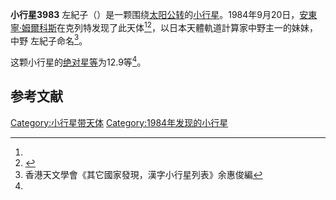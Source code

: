 {{Infobox planet
| bgcolour = #FFFFC0
| name = 3983 Sakiko  左紀子
| symbol = 
| image = 
| caption = 
| discovery = yes
| discovery_ref = 
| discoverer = [[安東寧·姆爾科斯|安東寧·姆爾科斯]]
| discovery_site = [[克列特|克列特]] 
| discovered = 1984年9月20日
| designations = yes
| mp_name = 
| named_after = 
| alt_names = 1984 SX/ 1952 FX / 1971 BO / 1975 EG3
| mp_category = [[主带小行星|主带小行星]]
| orbit_ref = <ref name="a">[http://ssd.jpl.nasa.gov/sbdb.cgi?sstr=3983 3983 Sakiko] {{Wayback|url=http://ssd.jpl.nasa.gov/sbdb.cgi?sstr=3983 |date=20200917191012 }}，小行星數據庫瀏覽器（JPL Small-Body Database Browser）－[[美国国家航空航天局|美国国家航空航天局]]喷气推进实验室</ref>
| epoch = 2456400.5 (2013年4月18日更新)
| aphelion = {{convert|2.724875596495495|AU|km|3|abbr=on|lk=out}}
| perihelion = {{convert|2.173303832999161|AU|km|3|abbr=on}}
| semimajor = {{convert|2.449089714747328|AU|km|3|abbr=on}}
| eccentricity = 0.112607505
| period = 1399.927254 [[日|日]]<br />3.83[[儒略年|儒略年]]
| avg_speed = 
| inclination = 2.609134545125138
| asc_node = 329.2282459041455
| mean_anomaly = 
| arg_peri = 225.9341417360853
| satellites = 
| physical_characteristics = yes
| dimensions = 
| mass = 
| density = 
| surface_grav = 
| escape_velocity = 
| sidereal_day = 
| axial_tilt = 
| pole_ecliptic_lat = 
| pole_ecliptic_lon = 
| albedo = 
| temperatures= 
| temp_name1 = 
| mean_temp_1 = 
| max_temp_1 = 
| temp_name2 = 
| max_temp_2 = 
| spectral_type = 
| abs_magnitude = 12.9
}}

'''小行星3983'''  左紀子（{{lang-en|3983 Sakiko}}）是一颗围绕[[太阳|太阳]][[公转|公转]]的[[小行星|小行星]]。1984年9月20日，[[安東寧·姆爾科斯|安東寧·姆爾科斯]]在克列特发现了此天体<ref name="a" /><ref>{{cite news|title=小行星列表|url=http://cfa-www.harvard.edu/iau/lists/NumberedMPs.txt|accessdate=2013-07-08|newspaper=哈佛大学|archive-date=2008-05-17|archive-url=https://web.archive.org/web/20080517010638/http://cfa-www.harvard.edu/iau/lists/NumberedMPs.txt|dead-url=no}}</ref>，以日本天體軌道計算家中野主一的妹妹，中野 左紀子命名<ref>香港天文學會《其它國家發現，漢字小行星列表》余惠俊編</ref>。


这颗小行星的[[绝对星等|绝对星等]]为12.9等<ref name="a" />。

==参考文献==
{{reflist}}
{{Minor Planet Number|[[小行星3982|小行星3982]]|[[小行星3984|小行星3984]]}}

{{小天体}}

[[Category:小行星带天体|Category:小行星带天体]]
[[Category:1984年发现的小行星|Category:1984年发现的小行星]]

{{asteroid-stub}}